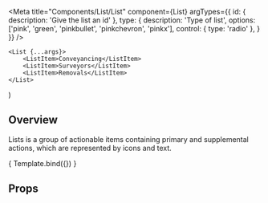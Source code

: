 

<Meta 
    title="Components/List/List" 
    component={List}
    argTypes={{
        id: {
            description: 'Give the list an id'
        },
        type: {
            description: 'Type of list',
            options: ['pink', 'green', 'pinkbullet', 'pinkchevron', 'pinkx'],
            control: { type: 'radio' },
        }
  }}
/>

    <List {...args}>
        <ListItem>Conveyancing</ListItem>
        <ListItem>Surveyors</ListItem>
        <ListItem>Removals</ListItem>
    </List>
) 

<HeaderSimple title='List' />

## Overview

Lists is a group of actionable items containing primary and supplemental actions, which are represented by icons and text.

<Canvas>
    <Story
    name = "Overview"
    args = {{
        type: 'pink'
    }}>
        { Template.bind({}) }
    </Story>
</Canvas>

## Props

<ArgsTable story="Overview" />
